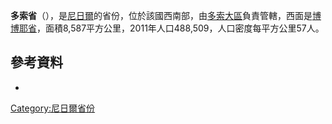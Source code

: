 {{coord|13|02|56|N|3|11|37|E|region:NE-3_type:adm2nd_source:dewiki|display=title}}

<!-- 檔案不存在 [[Image:Dosso_Arrondissements.png|right]] ，可從英文維基百科取得 -->

'''多索省'''（{{lang-fr|Dosso}}），是[[尼日爾|尼日爾]]的省份，位於該國西南部，由[[多索大區|多索大區]]負責管轄，西面是[[博博耶省|博博耶省]]，面積8,587平方公里，2011年人口488,509，人口密度每平方公里57人。

==參考資料==
*{{cite web|url=http://www.stat-niger.org/statistique/file/Annuaires_Statistiques/Annuaire_ins_2011/population.pdf|title=Annuaires_Statistiques|publisher=Institut National de la Statistique|accessdate=2 May 2013|archive-date=2016-03-03|archive-url=https://web.archive.org/web/20160303171323/http://www.stat-niger.org/statistique/file/Annuaires_Statistiques/Annuaire_ins_2011/population.pdf|dead-url=yes}}

{{尼日爾省份}}

{{Niger-geo-stub}}
[[Category:尼日爾省份|Category:尼日爾省份]]